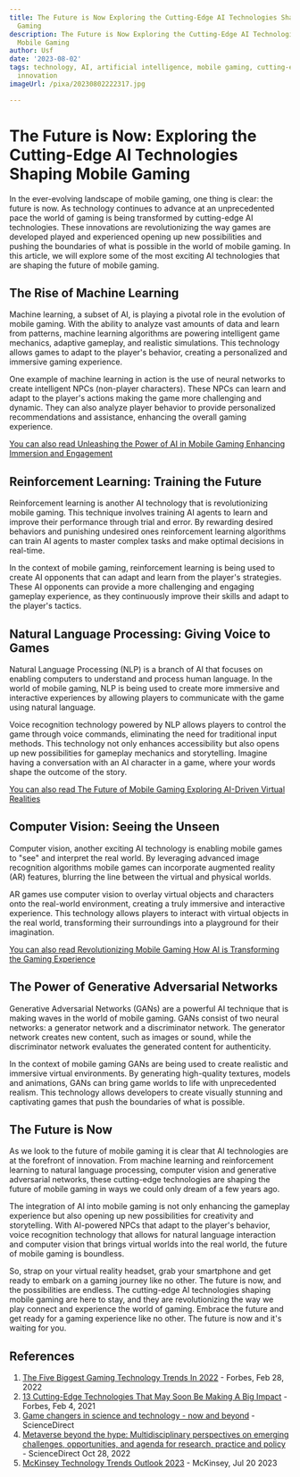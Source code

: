 ```yaml
---
title: The Future is Now Exploring the Cutting-Edge AI Technologies Shaping Mobile
  Gaming
description: The Future is Now Exploring the Cutting-Edge AI Technologies Shaping
  Mobile Gaming
author: Usf
date: '2023-08-02'
tags: technology, AI, artificial intelligence, mobile gaming, cutting-edge, future,
  innovation
imageUrl: /pixa/20230802222317.jpg

---
```

# The Future is Now: Exploring the Cutting-Edge AI Technologies Shaping Mobile Gaming

In the ever-evolving landscape of  mobile gaming, one thing is clear: the future is now. As technology continues to advance at an unprecedented pace the world of gaming is being transformed by cutting-edge AI technologies. These innovations are revolutionizing  the way games are developed  played and experienced opening up  new possibilities and pushing the  boundaries  of what is possible in  the world of mobile gaming. In this article, we will explore some  of the most  exciting AI technologies that are shaping the future  of mobile gaming.

## The Rise of Machine Learning

Machine learning, a subset of AI, is playing a pivotal role in the evolution of mobile gaming.  With the ability  to  analyze vast amounts of data and learn from patterns, machine learning algorithms are powering intelligent game mechanics, adaptive gameplay, and realistic simulations. This technology allows games  to adapt to the player's behavior, creating a personalized and immersive gaming experience.

One example  of machine learning in action is the use of neural networks to create intelligent NPCs (non-player characters). These NPCs can learn and adapt to the player's actions making the game more challenging and dynamic.  They can also analyze player behavior to provide personalized recommendations and assistance, enhancing the overall gaming experience.

[You can also read Unleashing the Power of AI  in Mobile Gaming Enhancing Immersion and  Engagement](Unleashing%20the%20Power%20of%20AI%20in%20Mobile%20Gaming%20Enhancing%20Immersion%20and%20Engagement)


## Reinforcement Learning: Training the Future

Reinforcement learning is another AI technology that is revolutionizing  mobile gaming. This technique involves training AI agents to learn and improve their performance  through trial and error.  By rewarding desired behaviors and punishing undesired ones reinforcement learning algorithms can train  AI agents to master complex tasks and make optimal decisions in real-time.

In the context of mobile gaming, reinforcement  learning  is being used  to  create AI opponents that can adapt and learn from the player's strategies. These AI opponents can provide a more challenging  and engaging gameplay experience, as they continuously improve their  skills and adapt  to the player's tactics.

## Natural Language Processing: Giving Voice to  Games

Natural Language Processing (NLP) is a branch of AI that focuses on enabling computers  to  understand and  process human language. In the world of mobile gaming, NLP is  being used to create more immersive and interactive experiences by allowing players to communicate with the game using natural language.

Voice recognition technology powered by  NLP allows players to control the game through voice commands, eliminating the need for traditional input  methods. This technology not only enhances accessibility but also opens up new possibilities for gameplay  mechanics and storytelling. Imagine having  a conversation with an  AI character in a game, where  your words shape the outcome of the story.

[You can  also read The Future  of Mobile Gaming Exploring  AI-Driven Virtual Realities](The%20Future%20of%20Mobile%20Gaming%20Exploring%20AI-Driven%20Virtual%20Realities)


## Computer Vision: Seeing the Unseen

Computer vision,  another exciting AI technology is enabling mobile games to "see" and interpret the real world.  By leveraging advanced image recognition algorithms mobile games can incorporate augmented reality (AR) features, blurring the line between the virtual and physical worlds.

AR games use computer vision to overlay virtual objects and characters onto the real-world environment, creating a truly immersive and interactive experience. This technology allows players to interact with virtual objects in the real world, transforming their surroundings into a  playground for their imagination.

[You can  also read Revolutionizing Mobile  Gaming How AI is Transforming the Gaming Experience](Revolutionizing%20Mobile%20Gaming%20How%20AI%20is%20Transforming%20the%20Gaming%20Experience)


## The Power of Generative  Adversarial Networks

Generative Adversarial Networks (GANs) are a powerful AI technique that is making waves in  the world of mobile gaming.  GANs consist of  two  neural networks: a generator network and a  discriminator  network. The generator network creates new content, such as images or sound, while  the discriminator network evaluates the generated content for authenticity.

In the context of mobile gaming GANs are being used to create realistic  and immersive virtual environments. By generating high-quality textures, models and animations, GANs  can bring game worlds  to  life with unprecedented  realism. This technology  allows  developers to create visually stunning and captivating games that  push  the boundaries of what is possible.

## The Future is Now

As we look to the future of mobile gaming  it is clear that AI  technologies are at the forefront of innovation. From machine learning and reinforcement  learning to natural language processing,  computer vision  and generative adversarial networks, these  cutting-edge technologies are shaping  the future of mobile gaming in ways we could only dream of a few years ago.

The integration of AI into mobile gaming is not only enhancing the gameplay experience but also opening up new possibilities for creativity and storytelling. With AI-powered NPCs that adapt to the player's behavior, voice recognition technology that  allows for  natural language interaction and  computer vision that brings virtual worlds into the real  world, the future of  mobile  gaming is  boundless.

So, strap on your virtual reality headset, grab your smartphone  and get ready to  embark on  a gaming journey like no other. The future is now, and the possibilities are endless. The cutting-edge AI technologies shaping mobile gaming are here to stay, and they are revolutionizing the way we play connect and experience the  world  of gaming. Embrace the future and get ready for a gaming experience like no other. The future is now and it's waiting for you.

##  References

1. [The Five Biggest Gaming Technology Trends  In  2022](https://www.forbes.com/sites/bernardmarr/2022/02/28/the-five-biggest-gaming-technology-trends-in-2022/?sh=24a4f8835fc7) - Forbes, Feb 28, 2022
2. [13 Cutting-Edge Technologies That May  Soon Be Making A Big Impact](https://www.forbes.com/sites/forbestechcouncil/2021/02/04/13-cutting-edge-technologies-that-may-soon-be-making-a-big-impact/?sh=10db88858ae8) - Forbes, Feb  4, 2021
3. [Game changers in science and technology  - now and beyond](https://www.sciencedirect.com/science/article/pii/S0040162523002731) - ScienceDirect
4. [Metaverse beyond the hype: Multidisciplinary perspectives on emerging challenges, opportunities, and  agenda for research, practice and policy](https://www.sciencedirect.com/science/article/pii/S0268401222000767) -  ScienceDirect Oct 28, 2022
5. [McKinsey Technology Trends Outlook 2023](https://www.mckinsey.com/capabilities/mckinsey-digital/our-insights/the-top-trends-in-tech) -  McKinsey, Jul 20 2023